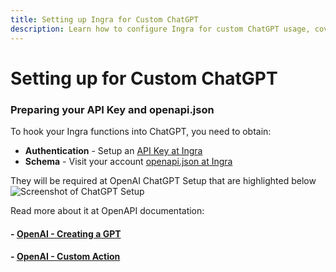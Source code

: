 ```yaml
---
title: Setting up Ingra for Custom ChatGPT
description: Learn how to configure Ingra for custom ChatGPT usage, covering API Key setup and obtaining openapi.json for integration with OpenAI GPTs.
---
```

# Setting up for Custom ChatGPT

### Preparing your API Key and openapi.json

To hook your Ingra functions into ChatGPT, you need to obtain:
- **Authentication** - Setup an [API Key at Ingra]({HUBS_SETTINGS_APIKEY_URL})
- **Schema** - Visit your account [openapi.json at Ingra]({CONST.HUBS_OPENAPI_URL})

They will be required at OpenAI ChatGPT Setup that are highlighted below
![Screenshot of ChatGPT Setup](/static/docs/chatgpt-custom-setup.png)

Read more about it at OpenAPI documentation:
#### - [OpenAI - Creating a GPT](https://help.openai.com/en/articles/8554397-creating-a-gpt)
#### - [OpenAI - Custom Action](https://platform.openai.com/docs/actions/introduction)